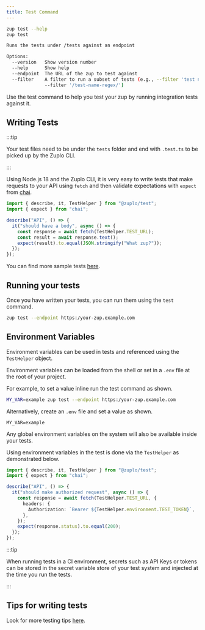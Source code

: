 ```yaml
---
title: Test Command
---
```


```bash
zup test --help
zup test

Runs the tests under /tests against an endpoint

Options:
  --version   Show version number                                      [boolean]
  --help      Show help                                                [boolean]
  --endpoint  The URL of the zup to test against                        [string]
  --filter    A filter to run a subset of tests (e.g., --filter 'test name' or
              --filter '/test-name-regex/')                             [string]
```

Use the test command to help you test your zup by running integration tests
against it.

## Writing Tests

:::tip

Your test files need to be under the `tests` folder and end with `.test.ts` to
be picked up by the Zuplo CLI.

:::

Using Node.js 18 and the Zuplo CLI, it is very easy to write tests that make
requests to your API using `fetch` and then validate expectations with `expect`
from [chai](https://www.chaijs.com/api/bdd/).

```js title="/tests/my-test.test.ts"
import { describe, it, TestHelper } from "@zuplo/test";
import { expect } from "chai";

describe("API", () => {
  it("should have a body", async () => {
    const response = await fetch(TestHelper.TEST_URL);
    const result = await response.text();
    expect(result).to.equal(JSON.stringify("What zup?"));
  });
});
```

You can find more sample tests
[here](https://github.com/zuplo/zup-cli-example-project/tree/main/tests).

## Running your tests

Once you have written your tests, you can run them using the `test` command.

```bash
zup test --endpoint https:/your-zup.example.com
```

## Environment Variables

Environment variables can be used in tests and referenced using the `TestHelper`
object.

Environment variables can be loaded from the shell or set in a `.env` file at
the root of your project.

For example, to set a value inline run the test command as shown.

```bash
MY_VAR=example zup test --endpoint https:/your-zup.example.com
```

Alternatively, create an `.env` file and set a value as shown.

```text
MY_VAR=example
```

Any global environment variables on the system will also be available inside
your tests.

Using environment variables in the test is done via the `TestHelper` as
demonstrated below.

```ts title="/tests/auth-test.test.ts"
import { describe, it, TestHelper } from "@zuplo/test";
import { expect } from "chai";

describe("API", () => {
  it("should make authorized request", async () => {
    const response = await fetch(TestHelper.TEST_URL, {
      headers: {
        Authorization: `Bearer ${TestHelper.environment.TEST_TOKEN}`,
      },
    });
    expect(response.status).to.equal(200);
  });
});
```

:::tip

When running tests in a CI environment, secrets such as API Keys or tokens can
be stored in the secret variable store of your test system and injected at the
time you run the tests.

:::

## Tips for writing tests

Look for more testing tips
[here](../articles/testing.md#tips-for-writing-tests).
